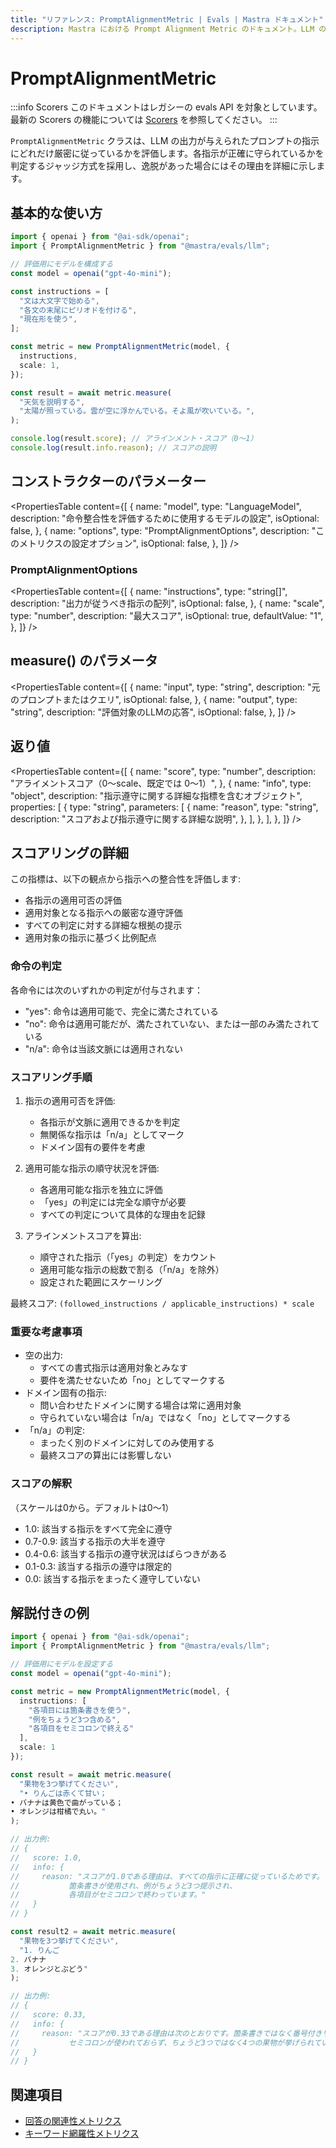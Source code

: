 ```yaml
---
title: "リファレンス: PromptAlignmentMetric | Evals | Mastra ドキュメント"
description: Mastra における Prompt Alignment Metric のドキュメント。LLM の出力がプロンプトの指示にどの程度従っているかを評価します。
---
```


# PromptAlignmentMetric

:::info Scorers
このドキュメントはレガシーの evals API を対象としています。最新の Scorers の機能については [Scorers](/docs/scorers/overview) を参照してください。
:::

`PromptAlignmentMetric` クラスは、LLM の出力が与えられたプロンプトの指示にどれだけ厳密に従っているかを評価します。各指示が正確に守られているかを判定するジャッジ方式を採用し、逸脱があった場合にはその理由を詳細に示します。

## 基本的な使い方

```typescript
import { openai } from "@ai-sdk/openai";
import { PromptAlignmentMetric } from "@mastra/evals/llm";

// 評価用にモデルを構成する
const model = openai("gpt-4o-mini");

const instructions = [
  "文は大文字で始める",
  "各文の末尾にピリオドを付ける",
  "現在形を使う",
];

const metric = new PromptAlignmentMetric(model, {
  instructions,
  scale: 1,
});

const result = await metric.measure(
  "天気を説明する",
  "太陽が照っている。雲が空に浮かんでいる。そよ風が吹いている。",
);

console.log(result.score); // アラインメント・スコア（0～1）
console.log(result.info.reason); // スコアの説明
```


## コンストラクターのパラメーター

<PropertiesTable
  content={[
    {
      name: "model",
      type: "LanguageModel",
      description:
        "命令整合性を評価するために使用するモデルの設定",
      isOptional: false,
    },
    {
      name: "options",
      type: "PromptAlignmentOptions",
      description: "このメトリクスの設定オプション",
      isOptional: false,
    },
  ]}
/>

### PromptAlignmentOptions

<PropertiesTable
  content={[
    {
      name: "instructions",
      type: "string[]",
      description: "出力が従うべき指示の配列",
      isOptional: false,
    },
    {
      name: "scale",
      type: "number",
      description: "最大スコア",
      isOptional: true,
      defaultValue: "1",
    },
  ]}
/>

## measure() のパラメータ

<PropertiesTable
  content={[
    {
      name: "input",
      type: "string",
      description: "元のプロンプトまたはクエリ",
      isOptional: false,
    },
    {
      name: "output",
      type: "string",
      description: "評価対象のLLMの応答",
      isOptional: false,
    },
  ]}
/>

## 返り値

<PropertiesTable
  content={[
    {
      name: "score",
      type: "number",
      description: "アライメントスコア（0〜scale、既定では 0〜1）",
    },
    {
      name: "info",
      type: "object",
      description:
        "指示遵守に関する詳細な指標を含むオブジェクト",
      properties: [
        {
          type: "string",
          parameters: [
            {
              name: "reason",
              type: "string",
              description:
                "スコアおよび指示遵守に関する詳細な説明",
            },
          ],
        },
      ],
    },
  ]}
/>

## スコアリングの詳細

この指標は、以下の観点から指示への整合性を評価します:

- 各指示の適用可否の評価
- 適用対象となる指示への厳密な遵守評価
- すべての判定に対する詳細な根拠の提示
- 適用対象の指示に基づく比例配点

### 命令の判定

各命令には次のいずれかの判定が付与されます：

- "yes": 命令は適用可能で、完全に満たされている
- "no": 命令は適用可能だが、満たされていない、または一部のみ満たされている
- "n/a": 命令は当該文脈には適用されない

### スコアリング手順

1. 指示の適用可否を評価:
   - 各指示が文脈に適用できるかを判定
   - 無関係な指示は「n/a」としてマーク
   - ドメイン固有の要件を考慮

2. 適用可能な指示の順守状況を評価:
   - 各適用可能な指示を独立に評価
   - 「yes」の判定には完全な順守が必要
   - すべての判定について具体的な理由を記録

3. アラインメントスコアを算出:
   - 順守された指示（「yes」の判定）をカウント
   - 適用可能な指示の総数で割る（「n/a」を除外）
   - 設定された範囲にスケーリング

最終スコア: `(followed_instructions / applicable_instructions) * scale`

### 重要な考慮事項

- 空の出力:
  - すべての書式指示は適用対象とみなす
  - 要件を満たせないため「no」としてマークする
- ドメイン固有の指示:
  - 問い合わせたドメインに関する場合は常に適用対象
  - 守られていない場合は「n/a」ではなく「no」としてマークする
- 「n/a」の判定:
  - まったく別のドメインに対してのみ使用する
  - 最終スコアの算出には影響しない

### スコアの解釈

（スケールは0から。デフォルトは0〜1）

- 1.0: 該当する指示をすべて完全に遵守
- 0.7-0.9: 該当する指示の大半を遵守
- 0.4-0.6: 該当する指示の遵守状況はばらつきがある
- 0.1-0.3: 該当する指示の遵守は限定的
- 0.0: 該当する指示をまったく遵守していない

## 解説付きの例

```typescript
import { openai } from "@ai-sdk/openai";
import { PromptAlignmentMetric } from "@mastra/evals/llm";

// 評価用にモデルを設定する
const model = openai("gpt-4o-mini");

const metric = new PromptAlignmentMetric(model, {
  instructions: [
    "各項目には箇条書きを使う",
    "例をちょうど3つ含める",
    "各項目をセミコロンで終える"
  ],
  scale: 1
});

const result = await metric.measure(
  "果物を3つ挙げてください",
  "• りんごは赤くて甘い；
• バナナは黄色で曲がっている；
• オレンジは柑橘で丸い。"
);

// 出力例:
// {
//   score: 1.0,
//   info: {
//     reason: "スコアが1.0である理由は、すべての指示に正確に従っているためです。
//           箇条書きが使用され、例がちょうど3つ提示され、
//           各項目がセミコロンで終わっています。"
//   }
// }

const result2 = await metric.measure(
  "果物を3つ挙げてください",
  "1. りんご
2. バナナ
3. オレンジとぶどう"
);

// 出力例:
// {
//   score: 0.33,
//   info: {
//     reason: "スコアが0.33である理由は次のとおりです。箇条書きではなく番号付きリストが使用され、
//           セミコロンが使われておらず、ちょうど3つではなく4つの果物が挙げられています。"
//   }
// }
```


## 関連項目

- [回答の関連性メトリクス](./answer-relevancy)
- [キーワード網羅性メトリクス](./keyword-coverage)